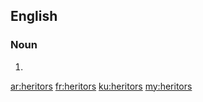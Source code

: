 ==English==

===Noun===
{{head|en|noun plural form}}

# {{plural of|heritor|lang=en}}

[[ar:heritors]]
[[fr:heritors]]
[[ku:heritors]]
[[my:heritors]]